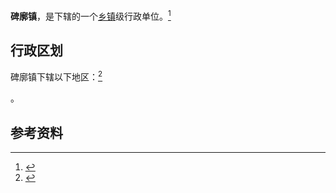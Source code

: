 {{中国乡级行政区|37/11/03/100/000}}

'''碑廓镇'''，是{{PRC admin/fullname|37/11/03/100/000|3}}下辖的一个[[乡镇|乡镇]]级行政单位。<ref>{{PRC admin/ref sgc|{{PRC admin/parent|37/11/03/100/000}}}}</ref>

== 行政区划 ==

碑廓镇下辖以下地区：<ref>{{PRC admin/ref sgc|37/11/03/100/000}}</ref>

{{PRC admin/children|37/11/03/100/000}}。

== 参考资料 ==

{{reflist}}

{{行政区划小作品}}
{{PRC admin/navcat|37/11/03/100/000}}